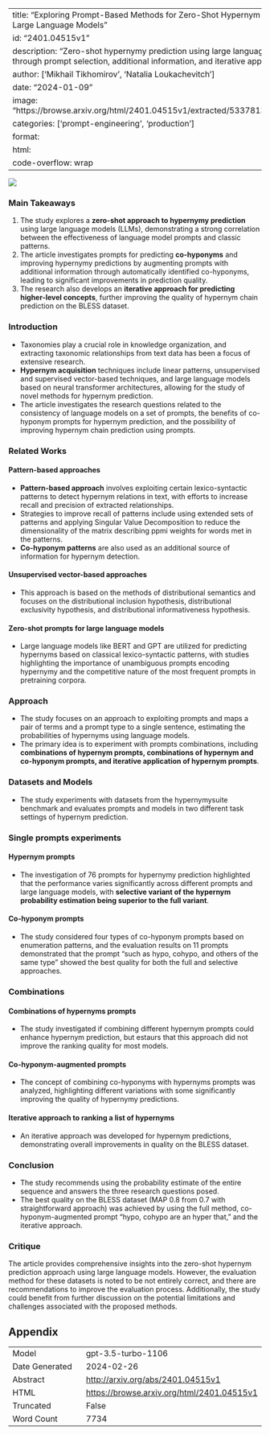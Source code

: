 
---
title: "Exploring Prompt-Based Methods for Zero-Shot Hypernym Prediction with Large Language Models"
id: "2401.04515v1"
description: "Zero-shot hypernymy prediction using large language models through prompt selection, additional information, and iterative approach."
author: ['Mikhail Tikhomirov', 'Natalia Loukachevitch']
date: "2024-01-09"
image: "https://browse.arxiv.org/html/2401.04515v1/extracted/5337813/scheme1.png"
categories: ['prompt-engineering', 'production']
format:
  html:
    code-overflow: wrap
---

![](https://browse.arxiv.org/html/2401.04515v1/extracted/5337813/scheme1.png)

### Main Takeaways
1. The study explores a **zero-shot approach to hypernymy prediction** using large language models (LLMs), demonstrating a strong correlation between the effectiveness of language model prompts and classic patterns.
2. The article investigates prompts for predicting **co-hyponyms** and improving hypernymy predictions by augmenting prompts with additional information through automatically identified co-hyponyms, leading to significant improvements in prediction quality.
3. The research also develops an **iterative approach for predicting higher-level concepts**, further improving the quality of hypernym chain prediction on the BLESS dataset.

### Introduction
- Taxonomies play a crucial role in knowledge organization, and extracting taxonomic relationships from text data has been a focus of extensive research.
- **Hypernym acquisition** techniques include linear patterns, unsupervised and supervised vector-based techniques, and large language models based on neural transformer architectures, allowing for the study of novel methods for hypernym prediction.
- The article investigates the research questions related to the consistency of language models on a set of prompts, the benefits of co-hyponym prompts for hypernym prediction, and the possibility of improving hypernym chain prediction using prompts.

### Related Works
#### Pattern-based approaches
- **Pattern-based approach** involves exploiting certain lexico-syntactic patterns to detect hypernym relations in text, with efforts to increase recall and precision of extracted relationships.
- Strategies to improve recall of patterns include using extended sets of patterns and applying Singular Value Decomposition to reduce the dimensionality of the matrix describing ppmi weights for words met in the patterns.
- **Co-hyponym patterns** are also used as an additional source of information for hypernym detection.

#### Unsupervised vector-based approaches
- This approach is based on the methods of distributional semantics and focuses on the distributional inclusion hypothesis, distributional exclusivity hypothesis, and distributional informativeness hypothesis.

#### Zero-shot prompts for large language models
- Large language models like BERT and GPT are utilized for predicting hypernyms based on classical lexico-syntactic patterns, with studies highlighting the importance of unambiguous prompts encoding hypernymy and the competitive nature of the most frequent prompts in pretraining corpora.

### Approach
- The study focuses on an approach to exploiting prompts and maps a pair of terms and a prompt type to a single sentence, estimating the probabilities of hypernyms using language models.
- The primary idea is to experiment with prompts combinations, including **combinations of hypernym prompts, combinations of hypernym and co-hyponym prompts, and iterative application of hypernym prompts**.

### Datasets and Models
- The study experiments with datasets from the hypernymysuite benchmark and evaluates prompts and models in two different task settings of hypernym prediction.

### Single prompts experiments
#### Hypernym prompts
- The investigation of 76 prompts for hypernymy prediction highlighted that the performance varies significantly across different prompts and large language models, with **selective variant of the hypernym probability estimation being superior to the full variant**.

#### Co-hyponym prompts
- The study considered four types of co-hyponym prompts based on enumeration patterns, and the evaluation results on 11 prompts demonstrated that the prompt "such as hypo, cohypo, and others of the same type" showed the best quality for both the full and selective approaches.

### Combinations
#### Combinations of hypernyms prompts
- The study investigated if combining different hypernym prompts could enhance hypernym prediction, but estaurs that this approach did not improve the ranking quality for most models.

#### Co-hyponym-augmented prompts
- The concept of combining co-hyponyms with hypernyms prompts was analyzed, highlighting different variations with some significantly improving the quality of hypernymy predictions.

#### Iterative approach to ranking a list of hypernyms
- An iterative approach was developed for hypernym predictions, demonstrating overall improvements in quality on the BLESS dataset.

### Conclusion
- The study recommends using the probability estimate of the entire sequence and answers the three research questions posed.
- The best quality on the BLESS dataset (MAP 0.8 from 0.7 with straightforward approach) was achieved by using the full method, co-hyponym-augmented prompt "hypo, cohypo are an hyper that," and the iterative approach.

### Critique
The article provides comprehensive insights into the zero-shot hypernym prediction approach using large language models. However, the evaluation method for these datasets is noted to be not entirely correct, and there are recommendations to improve the evaluation process. Additionally, the study could benefit from further discussion on the potential limitations and challenges associated with the proposed methods.

## Appendix

|          |          |
|----------|----------|
| Model     | gpt-3.5-turbo-1106       |
| Date Generated     | 2024-02-26       |
| Abstract | [http://arxiv.org/abs/2401.04515v1](http://arxiv.org/abs/2401.04515v1)        |
| HTML     | [https://browse.arxiv.org/html/2401.04515v1](https://browse.arxiv.org/html/2401.04515v1)       |
| Truncated       | False       |
| Word Count       | 7734       |
